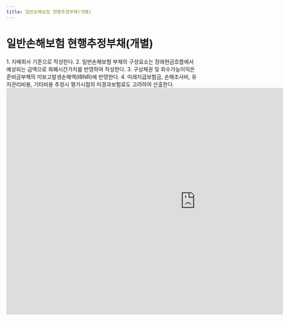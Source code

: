 ```yaml
---
title: 일반손해보험 현행추정부채(개별)
---
```

# 일반손해보험 현행추정부채(개별)

<Accordion multiple activeIndex={[]}>
<AccordionTab header="[작성 요령]">
1. 지배회사 기준으로 작성한다.
2. 일반손해보험 부채의 구성요소는 장래현금흐름에서 예상되는 금액으로 화폐시간가치를 반영하여 작성한다.
3. 구상채권 및 회수가능이익은 준비금부채의 미보고발생손해액(IBNR)에 반영한다.
4. 미래지급보험금, 손해조사비, 유지관리비용, 기타비용 추정시 평가시점의 미경과보험료도 고려하여 산출한다.
</AccordionTab>
</Accordion>

<br/>

<iframe width="1000" height="600" frameBorder="0" scrolling="no"
src="https://onedrive.live.com/embed?resid=AB5F66CE0CF8D024%2116554&authkey=%21ACzRWZavyE-79hc&em=2
&AllowTyping=True
&wdAllowInteractivity=False&ActiveCell='1-5'!D11&Item='1-5'!A7:T31
&wdHideGridlines=True
&wdDownloadButton=False
&waccluster=PSG3">
</iframe>
